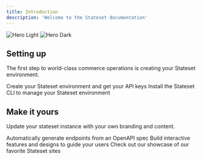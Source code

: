 ```yaml
---
title: Introduction
description: 'Welcome to the Stateset documentation'
---
```


<img
  className="block dark:hidden"
  src="/images/hero-light.svg"
  alt="Hero Light"
/>
<img
  className="hidden dark:block"
  src="/images/hero-dark.svg"
  alt="Hero Dark"
/>

## Setting up

The first step to world-class commerce operations is creating your Stateset environment.

<CardGroup cols={2}>
  <Card
    title="Create your Stateset Instance"
    icon="pen-to-square"
    href="https://stateset.io/sign-up"
  >
    Create your Stateset environment and get your API keys
  </Card>
  <Card
    title="Install the Stateset CLI"
    icon="image"
    href="https://github.com/stateset/stateset-cli"
  >
    Install the Stateset CLI to manage your Stateset environment
  </Card>
</CardGroup>

## Make it yours

Update your stateset instance with your own branding and content.

<CardGroup cols={2}>
  <Card
    title="Add your Logo"
    icon="palette"
    href="https://stateset.io/settings"
  >
    
  </Card>
  <Card
    title="Reference APIs"
    icon="code"
    href="https://api-docs.stateset.io"
  >
    Automatically generate endpoints from an OpenAPI spec
  </Card>
  <Card
    title="Add Components"
    icon="screwdriver-wrench"
    href="https://stateset.io/components"
  >
    Build interactive features and designs to guide your users
  </Card>
  <Card
    title="Get Inspiration"
    icon="stars"
    href="https://mintlify.com/showcase"
  >
    Check out our showcase of our favorite Stateset sites
</CardGroup>
